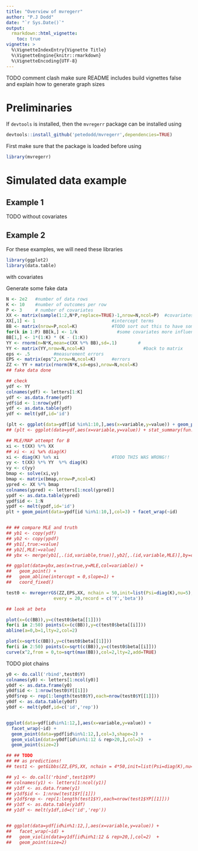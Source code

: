 ```yaml
---
title: "Overview of mvregerr"
author: "P.J Dodd"
date: "`r Sys.Date()`"
output:
  rmarkdown::html_vignette:
    toc: true
vignette: >
  %\VignetteIndexEntry{Vignette Title}
  %\VignetteEngine{knitr::rmarkdown}
  %\VignetteEncoding{UTF-8}
---
```


TODO comment clash
make sure README includes build vignettes false and explain how to generate
graph sizes

# Preliminaries

If `devtools` is installed, then the `mvregerr` package can be installed using

```r
devtools::install_github('petedodd/mvregerr',dependencies=TRUE)
```

First make sure that the package is loaded before using

```r
library(mvregerr)
```



# Simulated data example

## Example 1

TODO without covariates


## Example 2

For these examples, we will need these libraries

```r
library(ggplot2)
library(data.table)
```

with covariates

Generate some fake data

```r
N <- 2e2   #number of data rows 
K <- 10    #number of outcomes per row
P <- 3     # number of covariates
XX <- matrix(sample(1:2,N*P,replace=TRUE)-1,nrow=N,ncol=P)  #covariates
XX[,1] <- 1                             #intercept terms
BB <- matrix(nrow=P,ncol=K)             #TODO sort out this to have some actual pattern!!
for(k in 1:P) BB[k,] <- 1/k               #some covariates more influential than others
BB[1,] <- 1*(1:K) * (K - (1:K))
YY <- rnorm(n=N*K,mean=c(XX %*% BB),sd=.1)        #
YY <- matrix(YY,nrow=N,ncol=K)                      #back to matrix
eps <- .5         #measurement errors
EPS <- matrix(eps^2,nrow=N,ncol=K)      #errors
ZZ <- YY + matrix(rnorm(N*K,sd=eps),nrow=N,ncol=K)
## fake data done
```

```r
## check
ydf <- YY
colnames(ydf) <- letters[1:K]
ydf <- as.data.frame(ydf)
ydf$id <- 1:nrow(ydf)
ydf <- as.data.table(ydf)
ydf <- melt(ydf,id='id')

(plt <- ggplot(data=ydf[id %in%1:10,],aes(x=variable,y=value)) + geom_point())
## (plt <- ggplot(data=ydf,aes(x=variable,y=value)) + stat_summary(fun.data="mean_cl_boot"))

## MLE/MAP attempt for B
xi <- t(XX) %*% XX
## xi <- xi %x% diag(K)
xi <- diag(K) %x% xi                    #TODO THIS WAS WRONG!!
yy <- t(XX) %*% YY  %*% diag(K)
vy <- c(yy)
bmap <- solve(xi,vy)
bmap <- matrix(bmap,nrow=P,ncol=K)
ypred <- XX %*% bmap
colnames(ypred) <- letters[1:ncol(ypred)]
ypdf <- as.data.table(ypred)
ypdf$id <- 1:N
ypdf <- melt(ypdf,id='id')
plt + geom_point(data=ypdf[id %in%1:10,],col=3) + facet_wrap(~id)


## ## compare MLE and truth
## yb1 <- copy(ydf)
## yb2 <- copy(ypdf)
## yb1[,true:=value]
## yb2[,MLE:=value]
## ybx <- merge(yb1[,.(id,variable,true)],yb2[,.(id,variable,MLE)],by=c('id','variable'))

## ggplot(data=ybx,aes(x=true,y=MLE,col=variable)) +
##   geom_point() +
##   geom_abline(intercept = 0,slope=1) +
##   coord_fixed()
```


```r
test0 <- mvregerrGS(ZZ,EPS,XX, nchain = 50,init=list(Psi=diag(K),nu=5),
                  every = 20,record = c('Y','beta'))

## look at beta

plot(x=(c(BB)),y=c(test0$beta[[1]]))
for(i in 2:50) points(x=(c(BB)),y=c(test0$beta[[i]]))
abline(a=0,b=1,lty=2,col=2)

plot(x=sqrt(c(BB)),y=c(test0$beta[[1]]))
for(i in 2:50) points(x=sqrt(c(BB)),y=c(test0$beta[[i]]))
curve(x^2,from = 0,to=sqrt(max(BB)),col=2,lty=2,add=TRUE)
```



TODO plot chains
```r
y0 <- do.call('rbind',test0$Y)
colnames(y0) <- letters[1:ncol(y0)]
y0df <- as.data.frame(y0)
y0df$id <- 1:nrow(test0$Y[[1]])
y0df$rep <- rep(1:length(test0$Y),each=nrow(test0$Y[[1]]))
y0df <- as.data.table(y0df)
y0df <- melt(y0df,id=c('id','rep'))


ggplot(data=ydf[id%in%1:12,],aes(x=variable,y=value)) + 
  facet_wrap(~id) + 
  geom_point(data=ypdf[id%in%1:12,],col=3,shape=2) +
  geom_violin(data=y0df[id%in%1:12 & rep>20,],col=2)  +
  geom_point(size=2) 

## ## TODO
## ## as predictions!
## test1 <- getGibbs(ZZ,EPS,XX, nchain = 4*50,init=list(Psi=diag(K),nu=5),every = 20,XP=XX)

## y1 <- do.call('rbind',test1$YP)
## colnames(y1) <- letters[1:ncol(y1)]
## y1df <- as.data.frame(y1)
## y1df$id <- 1:nrow(test1$Y[[1]])
## y1df$rep <- rep(1:length(test1$Y),each=nrow(test1$YP[[1]]))
## y1df <- as.data.table(y1df)
## y1df <- melt(y1df,id=c('id','rep'))


## ggplot(data=ydf[id%in%1:12,],aes(x=variable,y=value)) + 
##   facet_wrap(~id) + 
##   geom_violin(data=y1df[id%in%1:12 & rep>20,],col=2)  +
##   geom_point(size=2) 

```